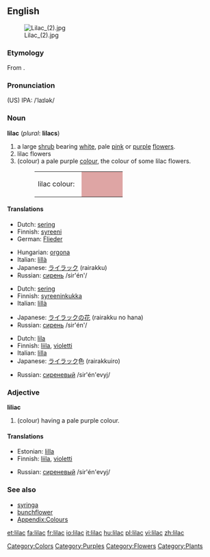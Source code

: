 {{wikipedia}}
==English==
[[Image:Lilac (2).jpg|thumb]]

===Etymology===
From {{Pers.}}.

===Pronunciation===
(US) IPA: /ˈlaɪlək/

===Noun===
'''lilac''' (''plural'': '''lilacs''')

# a large [[shrub]] bearing [[white]], pale [[pink]] or [[purple]] [[flower]]s.
# lilac flowers
# (colour) a pale purple [[color|colour]], the colour of some lilac flowers.
#:<table><tr><td>lilac colour: &nbsp;</td><td bgcolor="#DEA5A4" width="80">&nbsp; </td></tr></table>

====Translations====
{{trans-top|shrub}}
*Dutch: [[sering]]
*Finnish: [[syreeni]]
*German: [[Flieder]] {{m}}
{{trans-mid}}
*Hungarian: [[orgona]]
*Italian: [[lillà]] {{m}}
*Japanese: [[ライラック]] (rairakku)
*Russian: [[сирень]] /sir'én'/ {{f}}
{{trans-bottom}}

{{trans-top|flower}}
*Dutch: [[sering]]
*Finnish: [[syreeninkukka]]
*Italian: [[lillà]] {{m}}
{{trans-mid}}
*Japanese: [[ライラック]]の[[花]] (rairakku no hana)
*Russian: [[сирень]] /sir'én'/ {{f}}
{{trans-bottom}}

{{trans-top|colour}}
*Dutch: [[lila]]
*Finnish: [[liila]], [[violetti]]
*Italian: [[lilla]] {{n}}
*Japanese: [[ライラック]]色 (rairakkuiro)
{{trans-mid}}
*Russian: [[сиреневый]] /sir'én'evyj/
{{trans-bottom}}

===Adjective===
'''liliac'''

# (colour) having a pale purple colour.

====Translations====
{{trans-top|colour}}
*Estonian: [[lilla]]
*Finnish: [[liila]], [[violetti]]
{{trans-mid}}
*Russian: [[сиреневый]] /sir'én'evyj/
{{trans-bottom}}

===See also===
*[[syringa]]
*[[bunchflower]]
*[[Wiktionary_Appendix:Colours|Appendix:Colours]]

[[Category:Colors]]
[[Category:Purples]]
[[Category:Flowers]]
[[Category:Plants]]

[[et:lilac]]
[[fa:lilac]]
[[fr:lilac]]
[[io:lilac]]
[[it:lilac]]
[[hu:lilac]]
[[pl:lilac]]
[[vi:lilac]]
[[zh:lilac]]